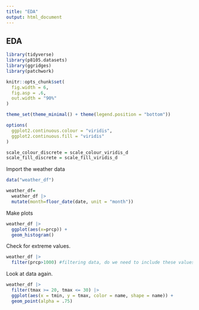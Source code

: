 ```yaml
---
title: "EDA"
output: html_document
---
```


## EDA

```r
library(tidyverse)
library(p8105.datasets)
library(ggridges)
library(patchwork)
```

```r
knitr::opts_chunk$set(
  fig.width = 6,
  fig.asp = .6,
  out.width = "90%"
)

theme_set(theme_minimal() + theme(legend.position = "bottom"))

options(
  ggplot2.continuous.colour = "viridis",
  ggplot2.continuous.fill = "viridis"
)

scale_colour_discrete = scale_colour_viridis_d
scale_fill_discrete = scale_fill_viridis_d
```
Import the weather data
```r
data("weather_df")

weather_df=
  weather_df |> 
  mutate(month=floor_date(date, unit = "month"))
```

Make plots
```r
weather_df |> 
  ggplot(aes(x=prcp)) +
  geom_histogram()
```

Check for extreme values.
```r
weather_df |> 
  filter(prcp>1000) #filtering data, do we need to include these values?
```

Look at data again.
```r
weather_df |> 
  filter(tmax >= 20, tmax <= 30) |> 
  ggplot(aes(x = tmin, y = tmax, color = name, shape = name)) + 
  geom_point(alpha = .75)
```



